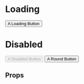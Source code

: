 
<Meta title="Button" component={Button} />

# Loading

<Preview>
    <Story name="loading">
        <Button isLoading={boolean("isLoading", true)}>A Loading Button</Button>
    </Story>
</Preview>

# Disabled

<Preview>
    <Story name="disabled">
        <Button
            disabled={boolean("disabled", true)}
            style={{ minWidth: "200px!important" }}
        >
            A Disabled Button
        </Button>
    </Story>
</Preview>

<Preview>
    <Story name="round">
        <Button round>A Round Button</Button>
    </Story>
</Preview>

## Props

<Props of={Button} />
